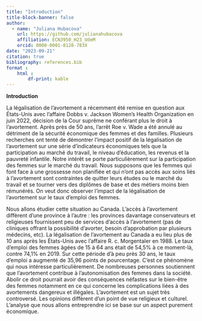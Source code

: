 ```yaml
---
title: "Introduction"
title-block-banner: false
author:
  - name: "Juliana Hubacova"
    url: https://github.com/julianahubacova
    affiliation: ECN3950_H23_UdeM
    orcid: 0000-0001-8128-783X
date: "2023-09-21"
citation: true
bibliography: references.bib
format :
    html : 
        df-print: kable
---
```


**Introduction**

La légalisation de l'avortement a récemment été remise en question aux États-Unis avec l'affaire Dobbs v. Jackson Women's Health Organization en juin 2022, décision de la Cour suprême ne conférant plus le droit à l'avortement. Après près de 50 ans, l'arrêt Roe v. Wade a été annulé au détriment de la sécurité économique des femmes et des familles. Plusieurs recherches ont tenté de démontrer l'impact positif de la légalisation de l'avortement sur une série d'indicateurs économiques tels que la participation au marché du travail, le niveau d'éducation, les revenus et la pauvreté infantile. Notre intérêt se porte particulièrement sur la participation des femmes sur le marché du travail. Nous supposons que les femmes qui font face à une grossesse non planifiée et qui n'ont pas accès aux soins liés à l'avortement sont contraintes de quitter leurs études ou le marché du travail et se tourner vers des diplômes de base et des métiers moins bien rémunérés. On veut donc observer l'impact de la légalisation de l'avortement sur le taux d'emploi des femmes.

Nous allons étudier cette situation au Canada. L'accès à l'avortement diffèrent d'une province à l'autre : les provinces davantage conservateurs et religieuses fournissent peu de services d'accès à l'avortement (pas de cliniques offrant la possibilité d'avorter, besoin d'approbation par plusieurs médecins, etc). La légalisation de l'avortement au Canada a eu lieu plus de 10 ans après les États-Unis avec l'affaire R. c. Morgentaler en 1988. Le taux d'emploi des femmes âgées de 15 à 64 ans était de 54,5% à ce moment-là, contre 74,1% en 2019. Sur cette période d'à peu près 30 ans, le taux d'emploi a augmenté de 35,96 points de pourcentage. C'est ce phénomène qui nous intéresse particulièrement. De nombreuses personnes soutiennent que l'avortement contribue à l'autonomisation des femmes dans la société. Abolir ce droit pourrait avoir des conséquences néfastes sur le bien-être des femmes notamment en ce qui concerne les complications liées à des avortements dangereux et illégales. L'avortement est un sujet très controversé. Les opinions diffèrent d'un point de vue religieux et culturel. L'analyse que nous allons entreprendre ici se base sur un aspect purement économique.